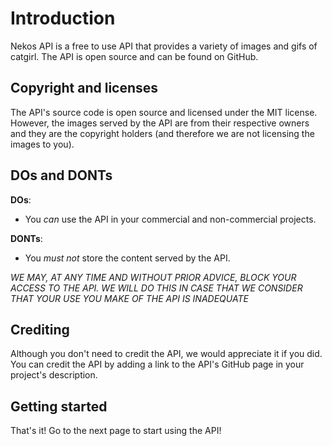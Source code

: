 # Introduction

Nekos API is a free to use API that provides a variety of images and gifs of catgirl. The API is open source and can be found on GitHub.

## Copyright and licenses

The API's source code is open source and licensed under the MIT license. However, the images served by the API are from their respective owners and they are the copyright holders (and therefore we are not licensing the images to you).

## DOs and DONTs

**DOs**:
- You _can_ use the API in your commercial and non-commercial projects.

**DONTs**:
- You _must not_ store the content served by the API.

*WE MAY, AT ANY TIME AND WITHOUT PRIOR ADVICE, BLOCK YOUR ACCESS TO THE API. WE WILL DO THIS IN CASE THAT WE CONSIDER THAT YOUR USE YOU MAKE OF THE API IS INADEQUATE*

## Crediting

Although you don't need to credit the API, we would appreciate it if you did. You can credit the API by adding a link to the API's GitHub page in your project's description.

## Getting started

That's it! Go to the next page to start using the API!